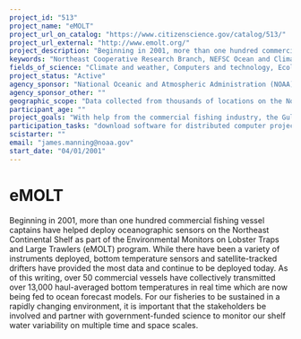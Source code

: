 ```yaml
---
project_id: "513"
project_name: "eMOLT"
project_url_on_catalog: "https://www.citizenscience.gov/catalog/513/"
project_url_external: "http://www.emolt.org/"
project_description: "Beginning in 2001, more than one hundred commercial fishing vessel captains have helped deploy oceanographic sensors on the Northeast Continental Shelf as part of the Environmental Monitors on Lobster Traps and Large Trawlers (eMOLT) program.  While there have been a variety of instruments deployed, bottom temperature sensors and satellite-tracked drifters have provided the most data and continue to be deployed today. As of this writing, over 50 commercial vessels have collectively  transmitted over 13,000 haul-averaged bottom temperatures in real time which are now being fed to ocean forecast models. For our fisheries to be sustained in a rapidly changing environment, it is important that the stakeholders be involved and partner with government-funded science to monitor our shelf water variability on multiple time and space scales."
keywords: "Northeast Cooperative Research Branch, NEFSC Ocean and Climate Branch, larval transport"
fields_of_science: "Climate and weather, Computers and technology, Ecology and environment, Education, Ocean/water and marine"
project_status: "Active"
agency_sponsor: "National Oceanic and Atmospheric Administration (NOAA)"
agency_sponsor_other: ""
geographic_scope: "Data collected from thousands of locations on the Northeast Continental Shelf by commercial fishing vessels emanating from dozens of ports ranging from New Jersey to Nova Scotia"
participant_age: ""
project_goals: "With help from the commercial fishing industry, the Gulf of Maine Lobster Foundation in particular, we hope to collect basic physical oceanographic data that can a) improve both ocean circulation models and stock assessments and b) contribute to our local ocean observing system for decades to come."
participation_tasks: "download software for distributed computer projects, learning, measurement, observation, problem solving"
scistarter: ""
email: "james.manning@noaa.gov"
start_date: "04/01/2001"
---
```


# eMOLT

Beginning in 2001, more than one hundred commercial fishing vessel captains have helped deploy oceanographic sensors on the Northeast Continental Shelf as part of the Environmental Monitors on Lobster Traps and Large Trawlers (eMOLT) program.  While there have been a variety of instruments deployed, bottom temperature sensors and satellite-tracked drifters have provided the most data and continue to be deployed today. As of this writing, over 50 commercial vessels have collectively  transmitted over 13,000 haul-averaged bottom temperatures in real time which are now being fed to ocean forecast models. For our fisheries to be sustained in a rapidly changing environment, it is important that the stakeholders be involved and partner with government-funded science to monitor our shelf water variability on multiple time and space scales.
